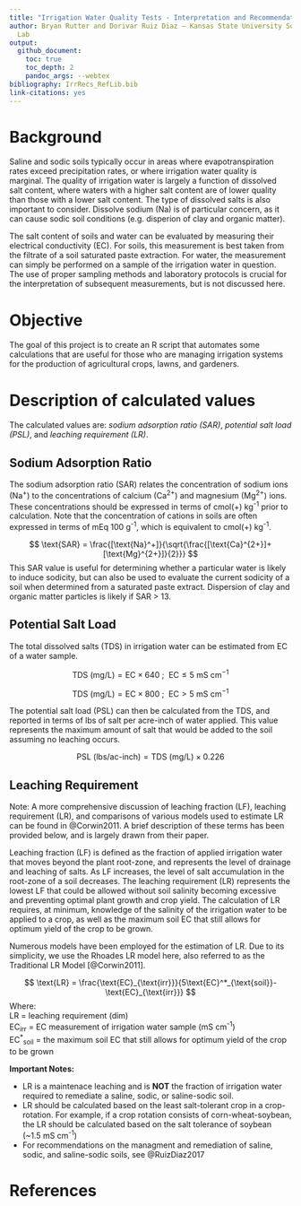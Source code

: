 ```yaml
---
title: "Irrigation Water Quality Tests - Interpretation and Recommendations"
author: Bryan Rutter and Dorivar Ruiz Diaz – Kansas State University Soil Testing
  Lab
output:
  github_document:
    toc: true
    toc_depth: 2
    pandoc_args: --webtex
bibliography: IrrRecs_RefLib.bib
link-citations: yes
---
```


# Background

Saline and sodic soils typically occur in areas where evapotranspiration rates exceed precipitation rates, or where irrigation water quality is marginal. The quality of irrigation water is largely a function of dissolved salt content, where waters with a higher salt content are of lower quality than those with a lower salt content. The type of dissolved salts is also important to consider. Dissolve sodium (Na) is of particular concern, as it can cause sodic soil conditions (e.g. disperion of clay and organic matter).

The salt content of soils and water can be evaluated by measuring their electrical conductivity (EC). For soils, this measurement is best taken from the filtrate of a soil saturated paste extraction. For water, the measurement can simply be performed on a sample of the irrigation water in question. The use of proper sampling methods and laboratory protocols is crucial for the interpretation of subsequent measurements, but is not discussed here.

# Objective

The goal of this project is to create an R script that automates some calculations that are useful for those who are managing irrigation systems for the production of agricultural crops, lawns, and gardeners.

# Description of calculated values

The calculated values are: _sodium adsorption ratio (SAR)_, _potential salt load (PSL)_, and _leaching requirement (LR)_.

## Sodium Adsorption Ratio

The sodium adsorption ratio (SAR) relates the concentration of sodium ions (Na^+^) to the concentrations of calcium (Ca^2+^) and magnesium (Mg^2+^) ions. These concentrations should be expressed in terms of cmol(+) kg^-1^ prior to calculation. Note that the concentration of cations in soils are often expressed in terms of mEq 100 g^-1^, which is equivalent to cmol(+) kg^-1^.

$$
\text{SAR} = \frac{[\text{Na}^+]}{\sqrt{\frac{[\text{Ca}^{2+}]+[\text{Mg}^{2+}]}{2}}}
$$
This SAR value is useful for determining whether a particular water is likely to induce sodicity, but can also be used to evaluate the current sodicity of a soil when determined from a saturated paste extract. Dispersion of clay and organic matter particles is likely if SAR > 13.

## Potential Salt Load

The total dissolved salts (TDS) in irrigation water can be estimated from EC of a water sample.

$$
\text{TDS (mg/L)} = \text{EC} \times 640\ ;\ \ \text{EC} \leq 5\ \text{mS cm}^{-1}
$$

$$
\text{TDS (mg/L)} = \text{EC} \times 800\ ;\ \ \text{EC} > 5\ \text{mS cm}^{-1}
$$

The potential salt load (PSL) can then be calculated from the TDS, and reported in terms of lbs of salt per acre-inch of water applied. This value represents the maximum amount of salt that would be added to the soil assuming no leaching occurs.

$$
\text{PSL (lbs/ac-inch)} = \text{TDS (mg/L)} \times 0.226
$$

## Leaching Requirement

Note: A more comprehensive discussion of leaching fraction (LF), leaching requirement (LR), and comparisons of various models used to estimate LR can be found in @Corwin2011. A brief description of these terms has been provided below, and is largely drawn from their paper.

Leaching fraction (LF) is defined as the fraction of applied irrigation water that moves beyond the plant root-zone, and represents the level of drainage and leaching of salts. As LF increases, the level of salt accumulation in the root-zone of a soil decreases. The leaching requirement (LR) represents the lowest LF that could be allowed without soil salinity becoming excessive and preventing optimal plant growth and crop yield. The calculation of LR requires, at minimum, knowledge of the salinity of the irrigation water to be applied to a crop, as well as the maximum soil EC that still allows for optimum yield of the crop to be grown.

Numerous models have been employed for the estimation of LR. Due to its simplicity, we use the Rhoades LR model here, also referred to as the Traditional LR Model [@Corwin2011].

$$
\text{LR} = \frac{\text{EC}_{\text{irr}}}{5\text{EC}^*_{\text{soil}}-\text{EC}_{\text{irr}}}
$$
Where:  
LR = leaching requirement (dim)  
EC~irr~ = EC measurement of irrigation water sample (mS cm^-1^)  
EC^\*^~soil~ = the maximum soil EC that still allows for optimum yield of the crop to be grown

**Important Notes:**

- LR is a maintenace leaching and is **NOT** the fraction of irrigation water required to remediate a saline, sodic, or saline-sodic soil.
- LR should be calculated based on the least salt-tolerant crop in a crop-rotation. For example, if a crop rotation consists of corn-wheat-soybean, the LR should be calculated based on the salt tolerance of soybean (~1.5 mS cm^-1^)
- For recommendations on the managment and remediation of saline, sodic, and saline-sodic soils, see @RuizDiaz2017

# References